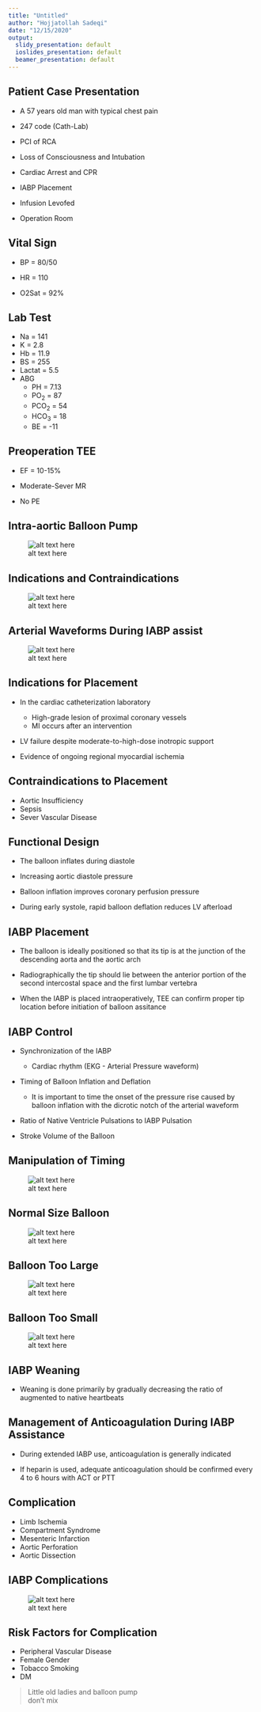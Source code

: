 ---
title: "Untitled"
author: "Hojjatollah Sadeqi"
date: "12/15/2020"
output:
  slidy_presentation: default
  ioslides_presentation: default
  beamer_presentation: default
---

## Patient Case Presentation


- A 57 years old man with typical chest pain

- 247 code (Cath-Lab)

- PCI of RCA

- Loss of Consciousness and Intubation

- Cardiac Arrest and CPR

- IABP Placement

- Infusion Levofed

- Operation Room 

 

## Vital Sign

- BP = 80/50

- HR = 110

- O2Sat = 92%


## Lab Test

- Na = 141
- K = 2.8
- Hb = 11.9
- BS = 255
- Lactat = 5.5
- ABG
  - PH = 7.13
  - PO~2~ = 87
  - PCO~2~ = 54
  - HCO~3~ = 18
  - BE = -11


## Preoperation TEE
- EF = 10-15% 

- Moderate-Sever MR

- No PE

## Intra-aortic Balloon Pump 
![alt text here](C:/Users/user/Desktop/iabp/pump.png)


## Indications and Contraindications
![alt text here](C:/Users/user/Desktop/iabp/table.png)


## Arterial Waveforms During IABP assist
![alt text here](C:/Users/user/Desktop/iabp/wave.png)


## Indications for Placement

- In the cardiac catheterization laboratory
  - High-grade lesion of proximal coronary vessels
  - MI occurs after an intervention 

- LV failure despite moderate-to-high-dose inotropic support 

- Evidence of ongoing regional myocardial ischemia

## Contraindications to Placement

- Aortic Insufficiency
- Sepsis
- Sever Vascular Disease

## Functional Design

- The balloon inflates during diastole

- Increasing aortic diastole pressure 

- Balloon inflation improves coronary perfusion pressure

- During early systole, rapid balloon deflation reduces LV afterload

## IABP Placement 

- The balloon is ideally positioned so that its tip is at the junction of the descending aorta and the aortic arch

- Radiographically the tip should lie between the anterior portion of the second intercostal space and the first lumbar vertebra

- When the IABP is placed intraoperatively, TEE can confirm proper tip location before initiation of balloon assitance

## IABP Control
- Synchronization of the IABP
  - Cardiac rhythm (EKG - Arterial Pressure waveform) 
- Timing of Balloon Inflation and Deflation
  - It is important to time the onset of the pressure rise caused by balloon inflation with the dicrotic notch of the arterial waveform
- Ratio of Native Ventricle Pulsations to IABP Pulsation

- Stroke Volume of the Balloon

## Manipulation of Timing
![alt text here](C:/Users/user/Desktop/iabp/ekg.png)


## Normal Size Balloon
![alt text here](C:/Users/user/Desktop/iabp/normal.png)

## Balloon Too Large
![alt text here](C:/Users/user/Desktop/iabp/large.png)

## Balloon Too Small
![alt text here](C:/Users/user/Desktop/iabp/small.png)

## IABP Weaning

- Weaning is done primarily by gradually decreasing the ratio of augmented to native heartbeats

## Management of Anticoagulation During IABP Assistance

- During extended IABP use, anticoagulation is generally indicated

- If heparin is used, adequate anticoagulation should be confirmed every 4 to 6 hours with ACT or PTT

## Complication

- Limb Ischemia 
- Compartment Syndrome
- Mesenteric Infarction
- Aortic Perforation
- Aortic Dissection

## IABP Complications
![alt text here](C:/Users/user/Desktop/iabp/comp.png)

## Risk Factors for Complication
- Peripheral Vascular Disease
- Female Gender
- Tobacco Smoking 
- DM  

> Little old ladies and balloon pump  
don't mix


